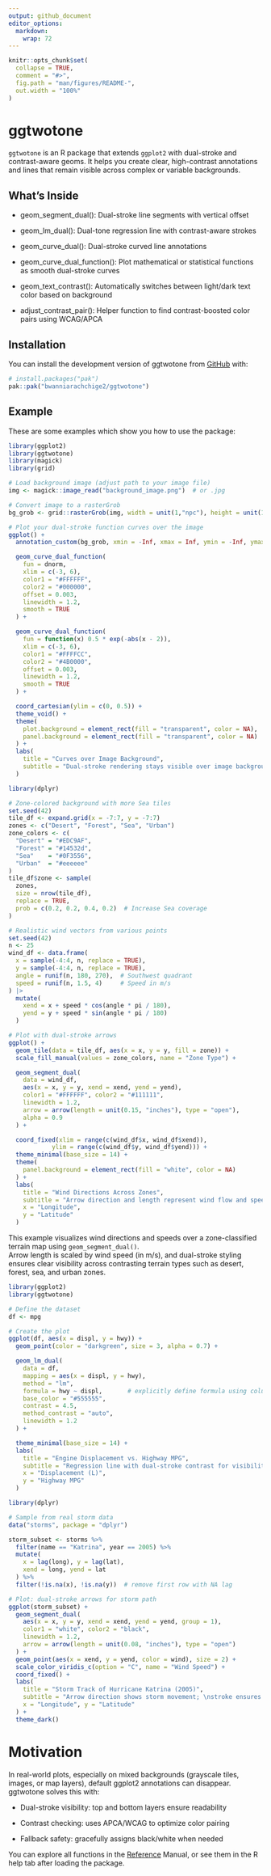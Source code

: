 ```yaml
---
output: github_document
editor_options: 
  markdown: 
    wrap: 72
---
```


<!-- README.md is generated from README.Rmd. Please edit that file -->

```r
knitr::opts_chunk$set(
  collapse = TRUE,
  comment = "#>",
  fig.path = "man/figures/README-",
  out.width = "100%"
)
```

# ggtwotone

<!-- badges: start -->

<!-- badges: end -->

`ggtwotone` is an R package that extends `ggplot2` with dual-stroke and
contrast-aware geoms. It helps you create clear, high-contrast
annotations and lines that remain visible across complex or variable
backgrounds.

## What's Inside

-   geom_segment_dual(): Dual-stroke line segments with vertical offset

-   geom_lm_dual(): Dual-tone regression line with contrast-aware strokes

-   geom_curve_dual(): Dual-stroke curved line annotations

-   geom_curve_dual_function(): Plot mathematical or statistical
    functions as smooth dual-stroke curves

-   geom_text_contrast(): Automatically switches between light/dark text
    color based on background

-   adjust_contrast_pair(): Helper function to find contrast-boosted
    color pairs using WCAG/APCA

## Installation

You can install the development version of ggtwotone from
[GitHub](https://github.com/) with:

``` r
# install.packages("pak")
pak::pak("bwanniarachchige2/ggtwotone")
```

## Example

These are some examples which show you how to use the package:

```r
library(ggplot2)
library(ggtwotone)
library(magick)
library(grid)

# Load background image (adjust path to your image file)
img <- magick::image_read("background_image.png")  # or .jpg

# Convert image to a rasterGrob
bg_grob <- grid::rasterGrob(img, width = unit(1,"npc"), height = unit(1,"npc"))

# Plot your dual-stroke function curves over the image
ggplot() +
  annotation_custom(bg_grob, xmin = -Inf, xmax = Inf, ymin = -Inf, ymax = Inf) +

  geom_curve_dual_function(
    fun = dnorm,
    xlim = c(-3, 6),
    color1 = "#FFFFFF",
    color2 = "#000000",
    offset = 0.003,
    linewidth = 1.2,
    smooth = TRUE
  ) +

  geom_curve_dual_function(
    fun = function(x) 0.5 * exp(-abs(x - 2)),
    xlim = c(-3, 6),
    color1 = "#FFFFCC",
    color2 = "#4B0000",
    offset = 0.003,
    linewidth = 1.2,
    smooth = TRUE
  ) +

  coord_cartesian(ylim = c(0, 0.5)) +
  theme_void() +
  theme(
    plot.background = element_rect(fill = "transparent", color = NA),
    panel.background = element_rect(fill = "transparent", color = NA)
  ) +
  labs(
    title = "Curves over Image Background",
    subtitle = "Dual-stroke rendering stays visible over image background"
  )

```

```r
library(dplyr)

# Zone-colored background with more Sea tiles
set.seed(42)
tile_df <- expand.grid(x = -7:7, y = -7:7)
zones <- c("Desert", "Forest", "Sea", "Urban")
zone_colors <- c(
  "Desert" = "#EDC9AF",
  "Forest" = "#14532d",
  "Sea"    = "#0F3556",
  "Urban"  = "#eeeeee"
)
tile_df$zone <- sample(
  zones,
  size = nrow(tile_df),
  replace = TRUE,
  prob = c(0.2, 0.2, 0.4, 0.2)  # Increase Sea coverage
)

# Realistic wind vectors from various points
set.seed(42)
n <- 25
wind_df <- data.frame(
  x = sample(-4:4, n, replace = TRUE),
  y = sample(-4:4, n, replace = TRUE),
  angle = runif(n, 180, 270),  # Southwest quadrant
  speed = runif(n, 1.5, 4)     # Speed in m/s
) |>
  mutate(
    xend = x + speed * cos(angle * pi / 180),
    yend = y + speed * sin(angle * pi / 180)
  )

# Plot with dual-stroke arrows
ggplot() +
  geom_tile(data = tile_df, aes(x = x, y = y, fill = zone)) +
  scale_fill_manual(values = zone_colors, name = "Zone Type") +

  geom_segment_dual(
    data = wind_df,
    aes(x = x, y = y, xend = xend, yend = yend),
    color1 = "#FFFFFF", color2 = "#111111",
    linewidth = 1.2,
    arrow = arrow(length = unit(0.15, "inches"), type = "open"),
    alpha = 0.9
  ) +

  coord_fixed(xlim = range(c(wind_df$x, wind_df$xend)),
            ylim = range(c(wind_df$y, wind_df$yend))) +
  theme_minimal(base_size = 14) +
  theme(
    panel.background = element_rect(fill = "white", color = NA)
  ) +
  labs(
    title = "Wind Directions Across Zones",
    subtitle = "Arrow direction and length represent wind flow and speed (m/s);\ndual-stroke improves visibility",
    x = "Longitude",
    y = "Latitude"
  )

```

This example visualizes wind directions and speeds over a zone-classified terrain map using `geom_segment_dual()`.  
Arrow length is scaled by wind speed (in m/s), and dual-stroke styling ensures clear visibility across contrasting terrain types such as desert, forest, sea, and urban zones.

```r
library(ggplot2)
library(ggtwotone)

# Define the dataset
df <- mpg

# Create the plot
ggplot(df, aes(x = displ, y = hwy)) +
  geom_point(color = "darkgreen", size = 3, alpha = 0.7) +

  geom_lm_dual(
    data = df,
    mapping = aes(x = displ, y = hwy),
    method = "lm",
    formula = hwy ~ displ,       # explicitly define formula using column names
    base_color = "#555555",
    contrast = 4.5,
    method_contrast = "auto",
    linewidth = 1.2
  ) +

  theme_minimal(base_size = 14) +
  labs(
    title = "Engine Displacement vs. Highway MPG",
    subtitle = "Regression line with dual-stroke contrast for visibility",
    x = "Displacement (L)",
    y = "Highway MPG"
  )
```

```r
library(dplyr)

# Sample from real storm data
data("storms", package = "dplyr")

storm_subset <- storms %>%
  filter(name == "Katrina", year == 2005) %>%
  mutate(
    x = lag(long), y = lag(lat),
    xend = long, yend = lat
  ) %>%
  filter(!is.na(x), !is.na(y))  # remove first row with NA lag

# Plot: dual-stroke arrows for storm path
ggplot(storm_subset) +
  geom_segment_dual(
    aes(x = x, y = y, xend = xend, yend = yend, group = 1),
    color1 = "white", color2 = "black",
    linewidth = 1.2,
    arrow = arrow(length = unit(0.08, "inches"), type = "open")
  ) +
  geom_point(aes(x = xend, y = yend, color = wind), size = 2) +
  scale_color_viridis_c(option = "C", name = "Wind Speed") +
  coord_fixed() +
  labs(
    title = "Storm Track of Hurricane Katrina (2005)",
    subtitle = "Arrow direction shows storm movement; \nstroke ensures visibility on top of wind-colored dots",
    x = "Longitude", y = "Latitude"
  ) +
  theme_dark()
```




# Motivation

In real-world plots, especially on mixed backgrounds (grayscale tiles,
images, or map layers), default ggplot2 annotations can disappear.
ggtwotone solves this with:

-   Dual-stroke visibility: top and bottom layers ensure readability

-   Contrast checking: uses APCA/WCAG to optimize color pairing

-   Fallback safety: gracefully assigns black/white when needed

You can explore all functions in the
[Reference](https://bwanniarachchige2.github.io/ggtwotone/) Manual, or
see them in the R help tab after loading the package.
